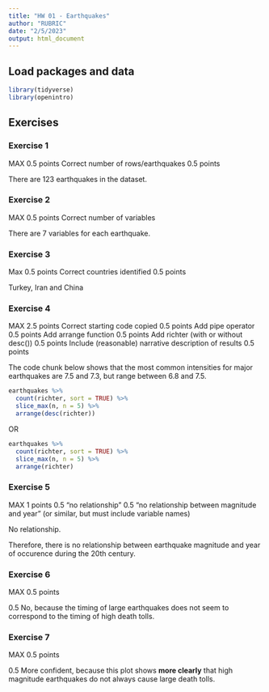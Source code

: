 ```yaml
---
title: "HW 01 - Earthquakes"
author: "RUBRIC"
date: "2/5/2023"
output: html_document
---
```


## Load packages and data

```r
library(tidyverse)
library(openintro)
```

## Exercises

### Exercise 1

MAX 0.5 points
Correct number of rows/earthquakes 0.5 points

There are 123 earthquakes in the dataset.

### Exercise 2

MAX 0.5 points
Correct number of variables

There are 7 variables for each earthquake.

### Exercise 3

Max 0.5 points
Correct countries identified 0.5 points

Turkey, Iran and China

### Exercise 4

MAX 2.5 points
Correct starting code copied 0.5 points
Add pipe operator 0.5 points
Add arrange function 0.5 points
Add richter (with or without desc()) 0.5 points
Include (reasonable) narrative description of results 0.5 points

The code chunk below shows that the most common intensities for major earthquakes are 7.5 and 7.3, but range between 6.8 and 7.5.

```r
earthquakes %>% 
  count(richter, sort = TRUE) %>% 
  slice_max(n, n = 5) %>% 
  arrange(desc(richter))
```

OR

```r
earthquakes %>% 
  count(richter, sort = TRUE) %>% 
  slice_max(n, n = 5) %>% 
  arrange(richter)
```

### Exercise 5

MAX 1 points
0.5 "no relationship"
0.5 "no relationship between magnitude and year" (or similar, but must include variable names)

No relationship. 

Therefore, there is no relationship between earthquake magnitude and year of occurence during the 20th century. 

### Exercise 6

MAX 0.5 points

0.5 No, because the timing of large earthquakes does not seem to correspond to the timing of high death tolls.

### Exercise 7

MAX 0.5 points

0.5 More confident, because this plot shows **more clearly** that high magnitude earthquakes do not always cause large death tolls.